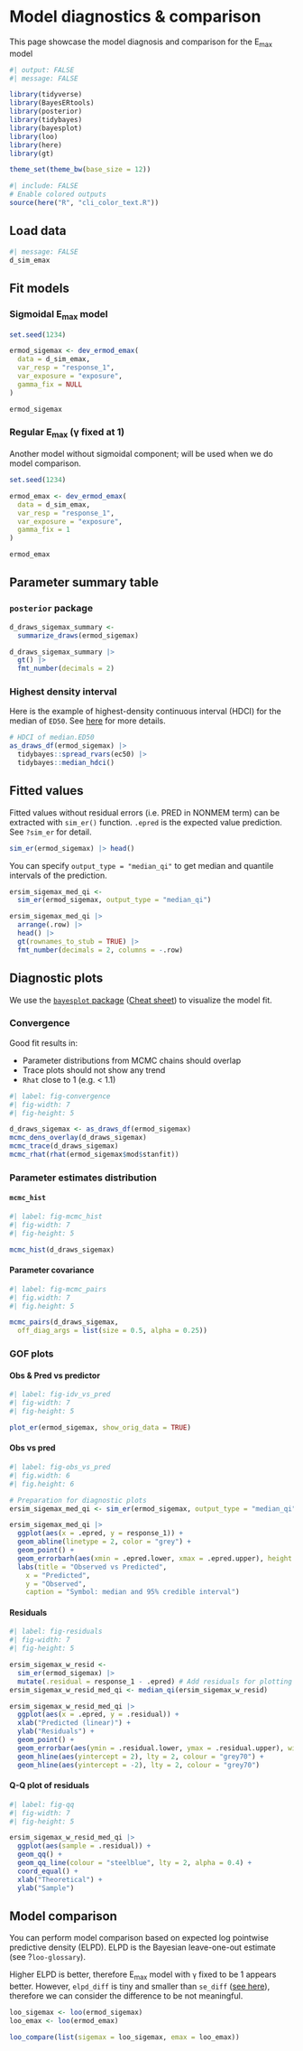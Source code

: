 # Model diagnostics & comparison

This page showcase the model diagnosis and comparison for the E~max~ model 

```r
#| output: FALSE
#| message: FALSE

library(tidyverse)
library(BayesERtools)
library(posterior)
library(tidybayes)
library(bayesplot)
library(loo)
library(here)
library(gt)

theme_set(theme_bw(base_size = 12))
```

```r
#| include: FALSE
# Enable colored outputs
source(here("R", "cli_color_text.R"))
```

## Load data

```r
#| message: FALSE
d_sim_emax
```

## Fit models

::: {.panel-tabset}

### Sigmoidal E~max~ model

```r
set.seed(1234)

ermod_sigemax <- dev_ermod_emax(
  data = d_sim_emax,
  var_resp = "response_1",
  var_exposure = "exposure",
  gamma_fix = NULL
)

ermod_sigemax
```

### Regular E~max~ (γ fixed at 1)

Another model without sigmoidal component; will be used when we do
model comparison.

```r
set.seed(1234)

ermod_emax <- dev_ermod_emax(
  data = d_sim_emax,
  var_resp = "response_1",
  var_exposure = "exposure",
  gamma_fix = 1
)

ermod_emax
```

:::

## Parameter summary table

::: {.panel-tabset}

### `posterior` package

```r
d_draws_sigemax_summary <-
  summarize_draws(ermod_sigemax)

d_draws_sigemax_summary |>
  gt() |>
  fmt_number(decimals = 2)
```

### Highest density interval

Here is the example of highest-density continuous interval (HDCI) for the median of `ED50`.
See [here](https://mjskay.github.io/ggdist/reference/point_interval.html) for more details.

```r
# HDCI of median.ED50
as_draws_df(ermod_sigemax) |>
  tidybayes::spread_rvars(ec50) |>
  tidybayes::median_hdci()
```

:::


## Fitted values

Fitted values without residual errors (i.e. PRED in NONMEM term) can be
extracted with `sim_er()` function. `.epred` is the expected value prediction.
See `?sim_er` for detail.

```r
sim_er(ermod_sigemax) |> head()
```

You can specify `output_type = "median_qi"` to get median and quantile
intervals of the prediction.

```r
ersim_sigemax_med_qi <-
  sim_er(ermod_sigemax, output_type = "median_qi")

ersim_sigemax_med_qi |>
  arrange(.row) |>
  head() |>
  gt(rownames_to_stub = TRUE) |>
  fmt_number(decimals = 2, columns = -.row)
```


## Diagnostic plots

We use the [`bayesplot` package](https://mc-stan.org/bayesplot/) 
([Cheat sheet](https://rstudio.github.io/cheatsheets/bayesplot.pdf)) 
to visualize the model fit.

### Convergence

Good fit results in:

- Parameter distributions from MCMC chains should overlap
- Trace plots should not show any trend
- `Rhat` close to 1 (e.g. < 1.1)

```r
#| label: fig-convergence
#| fig-width: 7
#| fig-height: 5

d_draws_sigemax <- as_draws_df(ermod_sigemax)
mcmc_dens_overlay(d_draws_sigemax)
mcmc_trace(d_draws_sigemax)
mcmc_rhat(rhat(ermod_sigemax$mod$stanfit))
```

### Parameter estimates distribution

::: {.panel-tabset}

#### `mcmc_hist`

```r
#| label: fig-mcmc_hist
#| fig-width: 7
#| fig-height: 5

mcmc_hist(d_draws_sigemax)
```

#### Parameter covariance

```r
#| label: fig-mcmc_pairs
#| fig.width: 7
#| fig.height: 5

mcmc_pairs(d_draws_sigemax,
  off_diag_args = list(size = 0.5, alpha = 0.25))
```

:::

### GOF plots

::: {.panel-tabset}

#### Obs & Pred vs predictor

```r
#| label: fig-idv_vs_pred
#| fig-width: 7
#| fig-height: 5

plot_er(ermod_sigemax, show_orig_data = TRUE)
```

#### Obs vs pred

```r
#| label: fig-obs_vs_pred
#| fig.width: 6
#| fig.height: 6

# Preparation for diagnostic plots
ersim_sigemax_med_qi <- sim_er(ermod_sigemax, output_type = "median_qi")

ersim_sigemax_med_qi |>
  ggplot(aes(x = .epred, y = response_1)) +
  geom_abline(linetype = 2, color = "grey") +
  geom_point() +
  geom_errorbarh(aes(xmin = .epred.lower, xmax = .epred.upper), height = 0) +
  labs(title = "Observed vs Predicted",
    x = "Predicted",
    y = "Observed",
    caption = "Symbol: median and 95% credible interval")
```

#### Residuals

```r
#| label: fig-residuals
#| fig-width: 7
#| fig-height: 5

ersim_sigemax_w_resid <-
  sim_er(ermod_sigemax) |>
  mutate(.residual = response_1 - .epred) # Add residuals for plotting
ersim_sigemax_w_resid_med_qi <- median_qi(ersim_sigemax_w_resid)

ersim_sigemax_w_resid_med_qi |>
  ggplot(aes(x = .epred, y = .residual)) +
  xlab("Predicted (linear)") +
  ylab("Residuals") +
  geom_point() +
  geom_errorbar(aes(ymin = .residual.lower, ymax = .residual.upper), width = 0) +
  geom_hline(aes(yintercept = 2), lty = 2, colour = "grey70") +
  geom_hline(aes(yintercept = -2), lty = 2, colour = "grey70")
```

#### Q-Q plot of residuals

```r
#| label: fig-qq
#| fig-width: 7
#| fig-height: 5

ersim_sigemax_w_resid_med_qi |>
  ggplot(aes(sample = .residual)) +
  geom_qq() +
  geom_qq_line(colour = "steelblue", lty = 2, alpha = 0.4) +
  coord_equal() +
  xlab("Theoretical") +
  ylab("Sample")
```

:::

## Model comparison

You can perform model comparison based on expected log pointwise predictive density (ELPD).
ELPD is the Bayesian leave-one-out estimate (see ?`loo-glossary`).

Higher ELPD is better, therefore E~max~ model with `γ` fixed to be 1 appears better.
However, `elpd_diff` is tiny and smaller than `se_diff` ([see here](https://stats.stackexchange.com/questions/608881/how-to-interpret-elpd-diff-of-bayesian-loo-estimate-in-bayesian-logistic-regress)),
therefore we can consider the difference to be not meaningful.


```r
loo_sigemax <- loo(ermod_sigemax)
loo_emax <- loo(ermod_emax)

loo_compare(list(sigemax = loo_sigemax, emax = loo_emax))
```
